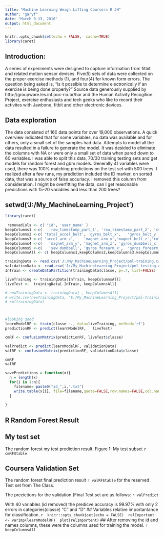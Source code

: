 ```yaml
---
title: "Machine Learning Weigh Lifting Coursera R JH"
author: "garyf"
date: "March 9-13, 2016"
output: html_document
---
```


```r
knitr::opts_chunk$set(echo = FALSE,  cache=TRUE)
library(caret)
```

## Introduction:
A series of experiments were designed to capture information from fitbit and related motion sensor devises. Five(5) sets of data were collected on the proper exercise methods (1), and four(4) for known form errors. The question being asked is, "Is it possible to determine electronically if an exercise is being done properly?" Source data generously supplied by http://groupware.les.inf.puc-rio.br/har  and the Human Activity Recogition Project, exercise enthusiasts and tech geeks who like to record their activites with Jawbone, fitbit and other electronic devices.


## Data exploration
The data consisted of 160 data points for over 19,000 observations. A quick overview indicated that for some variables, no data was available and for others, only a small set of the samples had data. Attempts to model all the data resulted in a failure to generate the model. It was desided to eliminate the columns with NA or were only a small set of data when pared down to 60 variables. I was able to split this data, 70/30 training testing sets and get models for random forest and gbm models. Generally 41 variables were used, there was 100% matching predictions on the test set with 500 trees. I realized after a few runs, my prediction included the ID marker, on sorted data, that was a source of false accuriacy. I removed this column from consideration. I might be overfitting the data, can I get reasonable predictions with 15-20 variables and less than 200 trees?

  
## setwd('J:/My_MachineLearning_Project')
```r

library(caret) 
  
 removedCols <- c( 'id', 'user_name' )
keepColumns1 <-c(	'raw_timestamp_part_1',	'raw_timestamp_part_2',	'cvtd_timestamp',	'roll_forearm',	'pitch_forearm',   'new_window',	'num_window',	'roll_belt', 'pitch_belt',	'yaw_belt')
keepColumns2 <-c( 'total_accel_belt', 'gyros_belt_x',	'gyros_belt_y',	'gyros_belt_z', 	'yaw_forearm', 'total_accel_forearm' , 'total_accel_dumbbell', 'accel_belt_x',	'accel_belt_y',	'accel_belt_z',	'magnet_belt_x','magnet_belt_y')
keepColumns3 <-c( 'accel_arm_z',	'magnet_arm_x','magnet_belt_z','roll_arm', 'roll_dumbbell',	'pitch_dumbbell',	'pitch_arm',	'yaw_arm',	'total_accel_arm', 'gyros_arm_x',	'gyros_arm_y',	'gyros_arm_z',	'accel_arm_x', 'accel_arm_y')
keepColumns4 <-c( 	'magnet_arm_y',	'magnet_arm_z', 'gyros_dumbbell_x',	'gyros_dumbbell_y', 'gyros_dumbbell_z',	'accel_dumbbell_x', 'accel_dumbbell_y',	'accel_dumbbell_z',	'magnet_dumbbell_x'	,'magnet_dumbbell_y',	'magnet_dumbbell_z')
keepColumns5 <-c( 	'yaw_dumbbell', 'gyros_forearm_x',	'gyros_forearm_y',	'gyros_forearm_z',	'accel_forearm_x',	'accel_forearm_y',	'accel_forearm_z',	'magnet_forearm_x',	'magnet_forearm_y',	'magnet_forearm_z',	'classe')
keepColumnsAll <- c( keepColumns1,keepColumns2,keepColumns3,keepColumns4,keepColumns5 )

trainingData <- read.csv('J:/My_MachineLearning_Project/pml-training.csv')
validationData <- read.csv('J:/My_MachineLearning_Project/pml-testing.csv')
InTrain <- createDataPartition(trainingData$classe, p=.7, list=FALSE)

liveTraining <- trainingData[InTrain, keepColumnsAll]
liveTest <-  trainingData[-InTrain, keepColumnsAll] 

# newTrainingData <- trainingData[ , keepColumnsAll]
# write.csv(newTrainingData, 'E:/My_MachineLearning_Project/pml-training-clean.csv')
# rm(trainingData)



#looking good
learnModelRF <- train(classe ~., data=liveTraining, method='rf')
predictionRF <- predict(learnModelRF,   liveTest)

cmRF <- confusionMatrix(predictionRF, liveTest$classe)

valPredict <- predict(learnModelRF, validationData)
valRF <- confusionMatrix(predictionRF, validationData$classe)

cmRF
valRF

savePredictions = function(x){
  n = length(x)
  for(i in 1:n){
    filename= paste0("id_",i,".txt")
    write.table(x[i], file=filename,quote=FALSE,row.names=FALSE,col.names=FALSE)
  }
  
}
```

## R Random Forest Result
## My test set
The random forest my test prediction result. Figure 1: My test subset `r cmRF$table`

## Coursera Validation Set
The random forest final prediction result `r valRF$table` for the reserved Test set from The Class.
 
The precictions for the validation (Final Test set are as follows: `r valPredict`
 
 With 40 variables (id removed) the predicve accuracy is 99.97% with only 2 errors in categories(classe) "C" and "D"
 ## Variables relative importantance for classification.
 ```r
 knitr::opts_chunk$set(echo = FALSE)
 relImportent <- varImp(learnModelRF)
 plot(relImportent)
 ```
 ## After removing the id and names columns, these were the columns used for training the model. `r keepColumnsAll`
